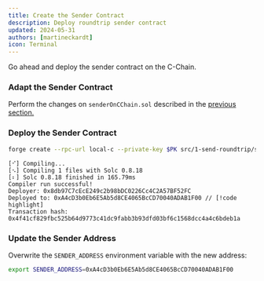 ```yaml
---
title: Create the Sender Contract
description: Deploy roundtrip sender contract
updated: 2024-05-31
authors: [martineckardt]
icon: Terminal
---
```



Go ahead and deploy the sender contract on the C-Chain. 

<Steps>
<Step>

### Adapt the Sender Contract

Perform the changes on `senderOnCChain.sol` described in the [previous section.](/course/interchain-messaging/04-icm-basics/04-create-sender-contract)

<Callout type="warn" title="Don't forget to replace the destinationBlockchainID with the Blockchain ID (HEX) from your Avalanche L1!" />

</Step>
<Step>

### Deploy the Sender Contract

```bash
forge create --rpc-url local-c --private-key $PK src/1-send-roundtrip/senderOnCChain.sol:SenderOnCChain
```
```
[⠊] Compiling...
[⠢] Compiling 1 files with Solc 0.8.18
[⠆] Solc 0.8.18 finished in 165.79ms
Compiler run successful!
Deployer: 0x8db97C7cEcE249c2b98bDC0226Cc4C2A57BF52FC
Deployed to: 0xA4cD3b0Eb6E5Ab5d8CE4065BcCD70040ADAB1F00 // [!code highlight]
Transaction hash: 0x4f41cf829fbc525b64d9773c41dc9fabb3b93dfd03bf6c1568dcc4a4c6bdeb1a
```
</Step>
<Step>

### Update the Sender Address

Overwrite the `SENDER_ADDRESS` environment variable with the new address:

```bash
export SENDER_ADDRESS=0xA4cD3b0Eb6E5Ab5d8CE4065BcCD70040ADAB1F00
```
</Step>
</Steps>
